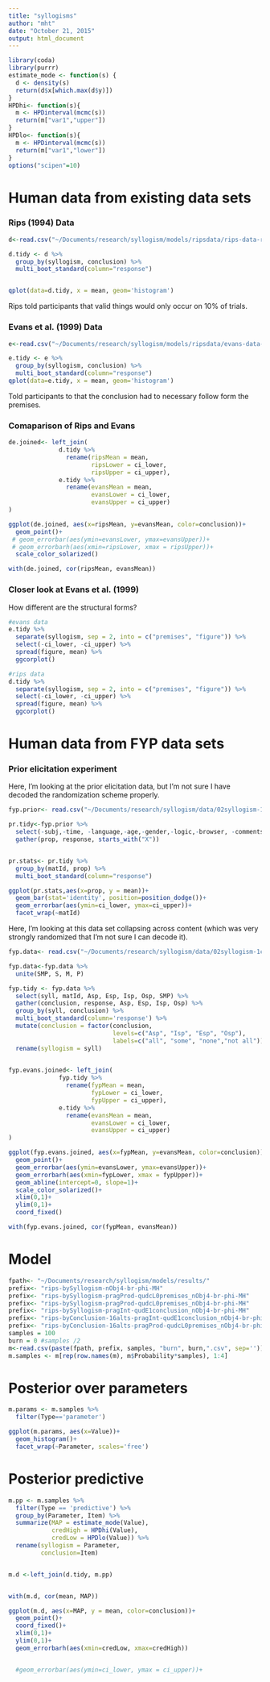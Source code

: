 ```yaml
---
title: "syllogisms"
author: "mht"
date: "October 21, 2015"
output: html_document
---
```




```r
library(coda)
library(purrr)
estimate_mode <- function(s) {
  d <- density(s)
  return(d$x[which.max(d$y)])
}
HPDhi<- function(s){
  m <- HPDinterval(mcmc(s))
  return(m["var1","upper"])
}
HPDlo<- function(s){
  m <- HPDinterval(mcmc(s))
  return(m["var1","lower"])
}
options("scipen"=10)   
```


# Human data from existing data sets

### Rips (1994) Data

```r
d<-read.csv("~/Documents/research/syllogism/models/ripsdata/rips-data-raw-boolean.csv")

d.tidy <- d %>% 
  group_by(syllogism, conclusion) %>%
  multi_boot_standard(column="response")


qplot(data=d.tidy, x = mean, geom='histogram')

```

Rips told participants that valid things would only occur on 10% of trials.

### Evans et al. (1999) Data

```r
e<-read.csv("~/Documents/research/syllogism/models/ripsdata/evans-data-raw-boolean.csv")

e.tidy <- e %>% 
  group_by(syllogism, conclusion) %>%
  multi_boot_standard(column="response")
qplot(data=e.tidy, x = mean, geom='histogram')

```

Told participants to that the conclusion had to necessary follow form the premises.

### Comaparison of Rips and Evans

```r
de.joined<- left_join(
              d.tidy %>%
                rename(ripsMean = mean,
                       ripsLower = ci_lower,
                       ripsUpper = ci_upper),
              e.tidy %>%
                rename(evansMean = mean,
                       evansLower = ci_lower,
                       evansUpper = ci_upper)
)

ggplot(de.joined, aes(x=ripsMean, y=evansMean, color=conclusion))+
  geom_point()+
 # geom_errorbar(aes(ymin=evansLower, ymax=evansUpper))+
 # geom_errorbarh(aes(xmin=ripsLower, xmax = ripsUpper))+
  scale_color_solarized()

with(de.joined, cor(ripsMean, evansMean))
```

### Closer look at Evans et al. (1999)

How different are the structural forms?

```r

#evans data
e.tidy %>%
  separate(syllogism, sep = 2, into = c("premises", "figure")) %>%
  select(-ci_lower, -ci_upper) %>%
  spread(figure, mean) %>%
  ggcorplot()

#rips data
d.tidy %>%
  separate(syllogism, sep = 2, into = c("premises", "figure")) %>%
  select(-ci_lower, -ci_upper) %>%
  spread(figure, mean) %>%
  ggcorplot()
```


# Human data from FYP data sets

### Prior elicitation experiment

Here, I'm looking at the prior elicitation data, but I'm not sure I have decoded the randomization scheme properly.

```r
fyp.prior<- read.csv("~/Documents/research/syllogism/data/02syllogism-1ca/syllogism02_priors.csv")

pr.tidy<-fyp.prior %>% 
  select(-subj,-time, -language,-age,-gender,-logic,-browser, -comments, -X) %>%
  gather(prop, response, starts_with("X")) 


pr.stats<- pr.tidy %>%
  group_by(matId, prop) %>%
  multi_boot_standard(column="response")

ggplot(pr.stats,aes(x=prop, y = mean))+
  geom_bar(stat='identity', position=position_dodge())+
  geom_errorbar(aes(ymin=ci_lower, ymax=ci_upper))+
  facet_wrap(~matId)
```


Here, I'm looking at this data set collapsing across content (which was very strongly randomized that I'm not sure I can decode it).

```r

fyp.data<- read.csv("~/Documents/research/syllogism/data/02syllogism-1ca/syllogism02-1_conclusions.csv")

fyp.data<-fyp.data %>% 
  unite(SMP, S, M, P)

fyp.tidy <- fyp.data %>%
  select(syll, matId, Asp, Esp, Isp, Osp, SMP) %>%
  gather(conclusion, response, Asp, Esp, Isp, Osp) %>%
  group_by(syll, conclusion) %>%
  multi_boot_standard(column='response') %>%
  mutate(conclusion = factor(conclusion, 
                             levels=c("Asp", "Isp", "Esp", "Osp"),
                             labels=c("all", "some", "none","not all"))) %>%
  rename(syllogism = syll)
  

fyp.evans.joined<- left_join(
              fyp.tidy %>%
                rename(fypMean = mean,
                       fypLower = ci_lower,
                       fypUpper = ci_upper),
              e.tidy %>%
                rename(evansMean = mean,
                       evansLower = ci_lower,
                       evansUpper = ci_upper)
)

ggplot(fyp.evans.joined, aes(x=fypMean, y=evansMean, color=conclusion))+
  geom_point()+
  geom_errorbar(aes(ymin=evansLower, ymax=evansUpper))+
  geom_errorbarh(aes(xmin=fypLower, xmax = fypUpper))+
  geom_abline(intercept=0, slope=1)+
  scale_color_solarized()+
  xlim(0,1)+
  ylim(0,1)+
  coord_fixed()

with(fyp.evans.joined, cor(fypMean, evansMean))

```


# Model

```r
fpath<- "~/Documents/research/syllogism/models/results/"
prefix<- "rips-bySyllogism-nObj4-br-phi-MH"
prefix<- "rips-bySyllogism-pragProd-qudcL0premises_nObj4-br-phi-MH"
prefix<- "rips-bySyllogism-pragProd-qudcL0premises_nObj4-br-phi-MH"
prefix<- "rips-bySyllogism-pragInt-qudE1conclusion_nObj4-br-phi-MH"
prefix<- "rips-byConclusion-16alts-pragInt-qudE1conclusion_nObj4-br-phi-MH"
prefix<- "rips-byConclusion-16alts-pragProd-qudcL0premises_nObj4-br-phi-cost-MH"
samples = 100
burn = 0 #samples /2
m<-read.csv(paste(fpath, prefix, samples, "burn", burn,".csv", sep=''))
m.samples <- m[rep(row.names(m), m$Probability*samples), 1:4]
```


# Posterior over parameters

```r

m.params <- m.samples %>%
  filter(Type=='parameter')

ggplot(m.params, aes(x=Value))+
  geom_histogram()+
  facet_wrap(~Parameter, scales='free')

```

# Posterior predictive

```r

m.pp <- m.samples %>%
  filter(Type == 'predictive') %>%
  group_by(Parameter, Item) %>%
  summarize(MAP = estimate_mode(Value),
            credHigh = HPDhi(Value),
            credLow = HPDlo(Value)) %>%
  rename(syllogism = Parameter,
         conclusion=Item)


m.d <-left_join(d.tidy, m.pp)


with(m.d, cor(mean, MAP))

ggplot(m.d, aes(x=MAP, y = mean, color=conclusion))+
  geom_point()+
  coord_fixed()+
  xlim(0,1)+
  ylim(0,1)+
  geom_errorbarh(aes(xmin=credLow, xmax=credHigh))


  #geom_errorbar(aes(ymin=ci_lower, ymax = ci_upper))+
```

